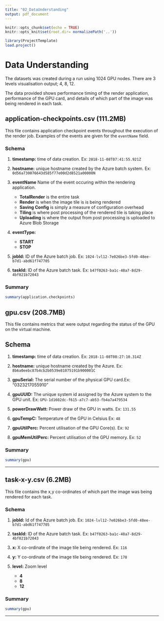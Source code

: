 ```yaml
---
title: "02_DataUnderstanding"
output: pdf_document
---
```


```r
knitr::opts_chunk$set(echo = TRUE)
knitr::opts_knit$set(root.dir= normalizePath('..'))
```


```r
library(ProjectTemplate)
load.project()

```

# Data Understanding

The datasets was created during a run using 1024 GPU nodes. There are 3 levels visualisation output; 4, 8, 12.

The data provided shows performance timing of the render application, performance of the GPU card, and details of which part of the image was being rendered in each task.


## application-checkpoints.csv (111.2MB)

This file contains application checkpoint events throughout the execution of the render job. Examples of the events are given for the `eventName` field.

### Schema

1. **timestamp:**    time of data creation. Ex: `2018-11-08T07:41:55.921Z`
2. **hostname:**   unique hostname created by the Azure batch system. Ex: `0d56a730076643d585f77e00d2d8521a00000N`
3. **eventName** Name of the event occuring within the rendering application.
    + **TotalRender** is the entire task
    + **Render** is when the image tile is is being rendered
    + **Saving Config** is simply a measure of configuration overhead
    + **Tiling** is where post processing of the rendered tile is taking place
    + **Uploading** is where the output from post processing is uploaded to Azure Blob Storage

4. **eventType:** 
    + **START**
    + **STOP**

5. **jobId:**    ID of the Azure batch job. Ex: `1024-lvl12-7e026be3-5fd0-48ee-b7d1-abd61f747705`

6. **taskId:**   ID of the Azure batch task. Ex: `b47f0263-ba1c-48a7-8d29-4bf021b72043`



### Summary 

```r
summary(application.checkpoints)
```


## gpu.csv (208.7MB)

This file contains metrics that were output regarding the status of the GPU on the virtual machine.

## Schema

1. **timestamp:**  time of data creation. Ex: `2018-11-08T08:27:10.314Z`

2. **hostname:** unique hostname created by the Azure. Ex: `8b6a0eebc87b4cb2b0539e81075191b900001C`

3. **gpuSerial:**  The serial number of the physical GPU card.Ex: "0323217055910"

4. **gpuUUID:** The unique system id assigned by the Azure system to the GPU unit. Ex: `GPU-1d1602dc-f615-a7c7-ab53-fb4a7a479534`

5. **powerDrawWatt:**    Power draw of the GPU in watts. Ex: `131.55`

6. **gpuTempC:**   Temperature of the GPU in Celsius Ex: `48`

7. **gpuUtilPerc:**    Percent utilisation of the GPU Core(s). Ex: `92`

8. **gpuMemUtilPerc:**   Percent utilisation of the GPU memory. Ex: `52`


### Summary 

```r
summary(gpu)
```


---

## task-x-y.csv (6.2MB)

This file contains the x,y co-ordinates of which part the image was being rendered for each task.

### Schema

1. **jobId:** Id of the Azure batch job. Ex: `1024-lvl12-7e026be3-5fd0-48ee-b7d1-abd61f747705`

2. **taskId:**   ID of the Azure batch task. Ex: `b47f0263-ba1c-48a7-8d29-4bf021b72043`

3. **x:**  X co-ordinate of the image tile being rendered. Ex: `116`

4. **y:**    Y co-ordinate of the image tile being rendered. Ex: `178`

5. **level:** Zoom level
    + **4**
    + **8**
    + **12**


### Summary 

```r
summary(gpu)
```

---




